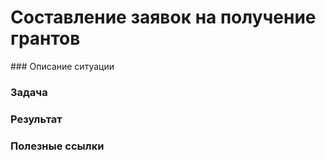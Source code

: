 
# Составление заявок на получение грантов

<Steps>
### Описание ситуации



### Задача


### Результат


### Полезные ссылки



</Steps>